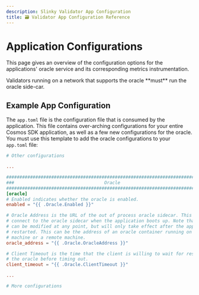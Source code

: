 ```yaml
---
description: Slinky Validator App Configuration
title: 🗃️ Validator App Configuration Reference
---
```


# Application Configurations

This page gives an overview of the configuration options for the applications' oracle service and its corresponding metrics instrumentation.

<Info>
  Validators running on a network that supports the oracle **must** run the oracle side-car.
</Info>

## Example App Configuration

The `app.toml` file is the configuration file that is consumed by the application. This file contains over-arching configurations for your entire Cosmos SDK application, as well as a few new configurations for the oracle. You must use this template to add the oracle configurations to your `app.toml` file:

```toml
# Other configurations

...

###############################################################################
###                                  Oracle                                 ###
###############################################################################
[oracle]
# Enabled indicates whether the oracle is enabled.
enabled = "{{ .Oracle.Enabled }}"

# Oracle Address is the URL of the out of process oracle sidecar. This is used to
# connect to the oracle sidecar when the application boots up. Note that the address
# can be modified at any point, but will only take effect after the application is
# restarted. This can be the address of an oracle container running on the same
# machine or a remote machine.
oracle_address = "{{ .Oracle.OracleAddress }}"

# Client Timeout is the time that the client is willing to wait for responses from
# the oracle before timing out.
client_timeout = "{{ .Oracle.ClientTimeout }}"

...

# More configurations
```
